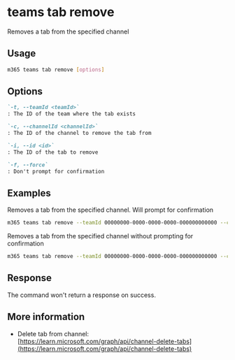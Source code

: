 
# teams tab remove

Removes a tab from the specified channel

## Usage

```sh
m365 teams tab remove [options]
```

## Options

```md definition-list
`-t, --teamId <teamId>`
: The ID of the team where the tab exists

`-c, --channelId <channelId>`
: The ID of the channel to remove the tab from

`-i, --id <id>`
: The ID of the tab to remove

`-f, --force`
: Don't prompt for confirmation
```

<Global />

## Examples

Removes a tab from the specified channel. Will prompt for confirmation

```sh
m365 teams tab remove --teamId 00000000-0000-0000-0000-000000000000 --channelId 19:00000000000000000000000000000000@thread.skype --id 06805b9e-77e3-4b93-ac81-525eb87513b8
```

Removes a tab from the specified channel without prompting for confirmation

```sh
m365 teams tab remove --teamId 00000000-0000-0000-0000-000000000000 --channelId 19:00000000000000000000000000000000@thread.skype --id 06805b9e-77e3-4b93-ac81-525eb87513b8 --force
```

## Response

The command won't return a response on success.

## More information

- Delete tab from channel: [https://learn.microsoft.com/graph/api/channel-delete-tabs](https://learn.microsoft.com/graph/api/channel-delete-tabs)
